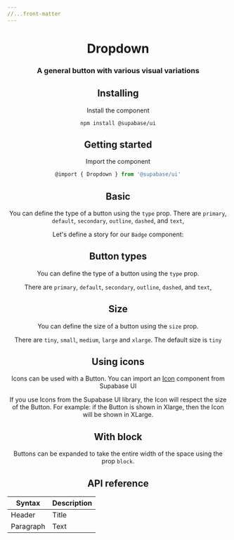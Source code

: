 ```yaml
---
//...front-matter
---
```


<Header image="button" />

# Dropdown

### A general button with various visual variations

## Installing

Install the component

```cli
npm install @supabase/ui
```

## Getting started

Import the component

```js
@import { Dropdown } from '@supabase/ui'
```

## Basic

You can define the type of a button using the `type` prop. There are `primary`, `default`, `secondary`, `outline`, `dashed`, and `text`,

<CodeSample sample="ButtonBasic" v="0" />

Let's define a story for our `Badge` component:

## Button types

<CodeSample sample="ButtonTypes" v="0" />

You can define the type of a button using the `type` prop.

There are `primary`, `default`, `secondary`, `outline`, `dashed`, and `text`,

## Size

You can define the size of a button using the `size` prop.

There are `tiny`, `small`, `medium`, `large` and `xlarge`. The default size is `tiny`

<CodeSample sample="ButtonSizes" v="0" />

## Using icons

Icons can be used with a Button.
You can import an [Icon]("https://ui") component from Supabase UI

If you use Icons from the Supabase UI library, the Icon will respect the size of the Button. For example: if the Button is shown in Xlarge, then the Icon will be shown in XLarge.

<CodeSample sample="ButtonIcons" v="0" />

## With block

Buttons can be expanded to take the entire width of the space using the prop `block`.

<CodeSample sample="ButtonBlock" v="0" />

## API reference

| Syntax    | Description |
| --------- | ----------- |
| Header    | Title       |
| Paragraph | Text        |
